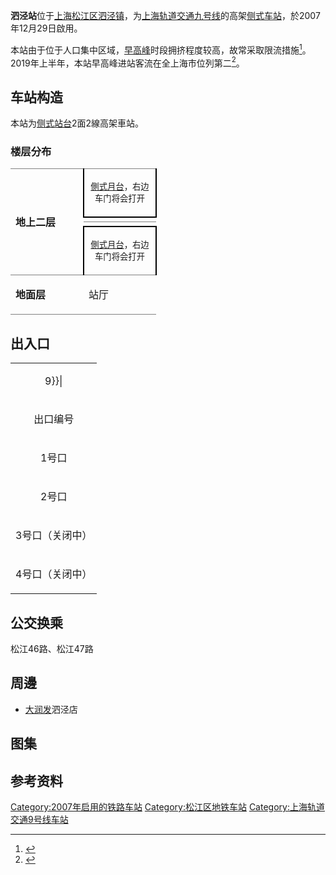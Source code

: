 {{noteTA 
|G1 =Railway}}
{{Infobox station
|name = 泗泾
|eng_name = Sijing
|symbol_right =
|linecolour = {{上海地铁颜色|9|yes}}
|image = Sijing Station 20150518 145315.jpg
|caption = 泗泾站站台
|other_name = 
|country = {{PRC}}
|borough = [[上海市|上海市]][[松江区|松江区]][[泗泾镇|泗泾镇]]
|address = [[泗陈公路|泗陈公路]]与[[横港公路|横港公路]]交叉口
|coordinates = {{coord|31.12039|N|121.25584|E|display=it|type:railwaystation}}
|elevation = 
|owned = [[上海申通地铁集团|上海申通地铁集团]]
|operator = [[上海地铁|上海地铁]]
|lines = {{上海地铁线路名|9|SL}}
|distance = 
|platform = 2個[[側式月台|側式月台]]
|tracks = 2条
|bus_routes = 
|bus_stands = 
|connections = 
|structure = 地上车站
|hall = 地上站厅
|depth = 
|levels = 
|interchange = 
|exits = 4个
|architect = 
|architectural_style = 
|colour = 
|type = 
|status = 运营中
|code = 
|classification = 
|website = 
|built = 
|opened = {{Start date|2007|12|29|df=y}}
|closed = 
|former = 
|pass_year = 
|passengers = 
|pass_system = 
|pass_rank = 
|mpassengers = 
|trains = 
|station_hours = 
|hours = 
|first = 往{{上海地铁起讫站|9|L}}：6:24<br/>往{{上海地铁起讫站|9|R}}：6:05
|last = 往{{上海地铁起讫站|9|L}}：23:49<br/>往{{上海地铁起讫站|9|R}}：22:54
|adjacent = {{Adjacent stations|system=上海地铁|line=9|left=佘山|right=九亭}}
}}
'''泗泾站'''位于[[上海|上海]][[松江区|松江区]][[泗泾镇|泗泾镇]]，为[[上海轨道交通九号线|上海轨道交通九号线]]的高架[[侧式站台|侧式车站]]，於2007年12月29日啟用。

本站由于位于人口集中区域，[[早高峰|早高峰]]时段拥挤程度较高，故常采取限流措施<ref>{{cite web|title=沪9号线泗泾、佘山站又现"贪吃蛇" 挤进站要15分钟|url=http://sh.people.com.cn/n2/2018/0315/c138654-31345164.html|publisher=人民网|date=2018-03-15|access-date=2020-01-28|archive-date=2020-08-03|archive-url=https://web.archive.org/web/20200803004339/http://sh.people.com.cn/n2/2018/0315/c138654-31345164.html|dead-url=no}}</ref>。2019年上半年，本站早高峰进站客流在全上海市位列第二<ref>{{cite web |title=最新！泗泾站总量位居全市第二！佘山站涨幅明显，沪轨交客流分析出炉～ |url=http://www.sohu.com/a/327751177_467882 |publisher=搜狐网 |date=2019-07-18 |access-date=2020-01-28 |archive-date=2020-08-03 |archive-url=https://web.archive.org/web/20200803004341/https://www.sohu.com/a/327751177_467882 |dead-url=no }}</ref>。

==车站构造==
本站为[[侧式站台|侧式站台]]2面2線高架車站。

===楼层分布===
{|cellspacing=0 cellpadding=3
|style="border-top:solid 1px gray;border-bottom:solid 1px gray;" rowspan=4 width=100|'''地上二层'''
|style="border-top:solid 1px gray;border-right:solid 2px black;border-left:solid 2px black;border-bottom:solid 2px black;" colspan=2|<center><small>[[側式月台|側式月台]]，右边车门将会打开</small></center>
|-
|style="border-bottom:solid 1px gray;" width=100|{{arrow|L}}
|style="border-bottom:solid 1px gray;" width=350|{{上海地铁线路名|9}}往{{站|松江南站}}<small>（{{站|佘山}}）</small>
|-
|
|{{split text|{{上海地铁线路名|9}}往{{站|曹路}}<small>（{{站|九亭}}）</small>|{{arrow|R}}}}
|-
|style="border-top:solid 2px black;border-right:solid 2px black;border-left:solid 2px black;border-bottom:solid 1px gray;" colspan=2|<center><small>[[側式月台|側式月台]]，右边车门将会打开</small></center>
|-
|style="border-bottom:solid 1px gray;"|'''地面层'''
|style="border-bottom:solid 1px gray;"|站厅
|style="border-bottom:solid 1px gray;"|1-4出入口、票务服务、自动售票机、人工服务台
|}

==出入口==
{| class="wikitable"
|colspan=4 align="center" bgcolor={{上海地铁颜色|9}}|
|-
! 出口编号 !! 建议前往目的地 !! 照片
|-
| 1号口 || 泗陈公路南侧，站体北侧，横港公路西（自东向西） || 
|-
| 2号口 || 泗陈公路南侧，站体南侧，横港公路西（自东向西） || 
|-
| 3号口（关闭中） || 泗陈公路南侧，站体南侧，横港公路西（自东向西） || 
|-
| 4号口（关闭中） || 泗陈公路南侧，站体北侧，横港公路西（自东向西） || 
|}

==公交换乘==
松江46路、松江47路

==周邊==
* [[大润发|大润发]]泗泾店

==图集==
{{Wide image|Sijing Station, Line 9, Shanghai.jpg|600px|<center>泗泾站全景</center>}}

==参考资料==
{{commonscat|Sijing Station}}
{{reflist}}

{{上海轨道交通9号线车站}}

[[Category:2007年启用的铁路车站|Category:2007年启用的铁路车站]]
[[Category:松江区地铁车站|Category:松江区地铁车站]]
[[Category:上海轨道交通9号线车站|Category:上海轨道交通9号线车站]]